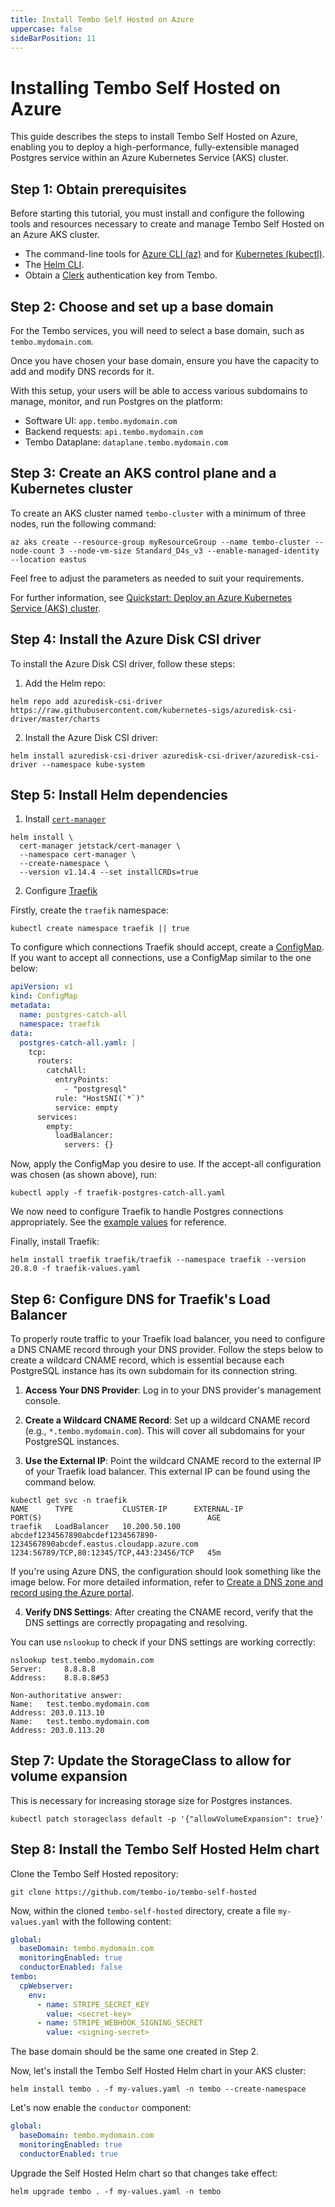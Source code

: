 ```yaml
---
title: Install Tembo Self Hosted on Azure
uppercase: false
sideBarPosition: 11
---
```


# Installing Tembo Self Hosted on Azure

This guide describes the steps to install Tembo Self Hosted on Azure, enabling you to deploy a high-performance, fully-extensible managed Postgres service within an Azure Kubernetes Service (AKS) cluster.

## Step 1: Obtain prerequisites

Before starting this tutorial, you must install and configure the following tools and resources necessary to create and manage Tembo Self Hosted on an Azure AKS cluster.

* The command-line tools for [Azure CLI (az)](https://docs.microsoft.com/en-us/cli/azure/install-azure-cli) and for [Kubernetes (kubectl)](https://kubernetes.io/docs/tasks/tools/).
* The [Helm CLI](https://helm.sh/docs/intro/install/).
* Obtain a [Clerk](https://clerk.com/) authentication key from Tembo.

## Step 2: Choose and set up a base domain

For the Tembo services, you will need to select a base domain, such as `tembo.mydomain.com`.

Once you have chosen your base domain, ensure you have the capacity to add and modify DNS records for it.

With this setup, your users will be able to access various subdomains to manage, monitor, and run Postgres on the platform:

* Software UI: `app.tembo.mydomain.com`
* Backend requests: `api.tembo.mydomain.com`
* Tembo Dataplane: `dataplane.tembo.mydomain.com`

## Step 3: Create an AKS control plane and a Kubernetes cluster

To create an AKS cluster named `tembo-cluster` with a minimum of three nodes, run the following command:

```shell
az aks create --resource-group myResourceGroup --name tembo-cluster --node-count 3 --node-vm-size Standard_D4s_v3 --enable-managed-identity --location eastus
```

Feel free to adjust the parameters as needed to suit your requirements.

For further information, see [Quickstart: Deploy an Azure Kubernetes Service (AKS) cluster](https://learn.microsoft.com/en-us/azure/aks/learn/quick-kubernetes-deploy-cli).

## Step 4: Install the Azure Disk CSI driver

To install the Azure Disk CSI driver, follow these steps:

1. Add the Helm repo:

```shell
helm repo add azuredisk-csi-driver https://raw.githubusercontent.com/kubernetes-sigs/azuredisk-csi-driver/master/charts
```

2. Install the Azure Disk CSI driver:

```shell
helm install azuredisk-csi-driver azuredisk-csi-driver/azuredisk-csi-driver --namespace kube-system
```

## Step 5: Install Helm dependencies

1. Install [`cert-manager`](https://github.com/cert-manager/cert-manager)

```shell
helm install \
  cert-manager jetstack/cert-manager \
  --namespace cert-manager \
  --create-namespace \
  --version v1.14.4 --set installCRDs=true
```

2. Configure [Traefik](https://github.com/traefik/traefik)

Firstly, create the `traefik` namespace:

```shell
kubectl create namespace traefik || true
```

To configure which connections Traefik should accept, create a [ConfigMap](https://kubernetes.io/docs/concepts/configuration/configmap/). If you want to accept all connections, use a ConfigMap similar to the one below:

```yaml
apiVersion: v1
kind: ConfigMap
metadata:
  name: postgres-catch-all
  namespace: traefik
data:
  postgres-catch-all.yaml: |
    tcp:
      routers:
        catchAll:
          entryPoints:
            - "postgresql"
          rule: "HostSNI(`*`)"
          service: empty
      services:
        empty:
          loadBalancer:
            servers: {}
```

Now, apply the ConfigMap you desire to use. If the accept-all configuration was chosen (as shown above), run:

```shell
kubectl apply -f traefik-postgres-catch-all.yaml
```

We now need to configure Traefik to handle Postgres connections appropriately. See the [example values](TODO) for reference.

Finally, install Traefik:

```shell
helm install traefik traefik/traefik --namespace traefik --version 20.8.0 -f traefik-values.yaml
```

## Step 6: Configure DNS for Traefik's Load Balancer

To properly route traffic to your Traefik load balancer, you need to configure a DNS CNAME record through your DNS provider. Follow the steps below to create a wildcard CNAME record, which is essential because each PostgreSQL instance has its own subdomain for its connection string.

1. **Access Your DNS Provider**: Log in to your DNS provider's management console.

2. **Create a Wildcard CNAME Record**: Set up a wildcard CNAME record (e.g., `*.tembo.mydomain.com`). This will cover all subdomains for your PostgreSQL instances.

3. **Use the External IP**: Point the wildcard CNAME record to the external IP of your Traefik load balancer. This external IP can be found using the command below.

```shell
kubectl get svc -n traefik
NAME      TYPE           CLUSTER-IP      EXTERNAL-IP                                                                      PORT(S)                                     AGE
traefik   LoadBalancer   10.200.50.100   abcdef1234567890abcdef1234567890-1234567890abcdef.eastus.cloudapp.azure.com   1234:56789/TCP,80:12345/TCP,443:23456/TCP   45m
```

If you're using Azure DNS, the configuration should look something like the image below. For more detailed information, refer to [Create a DNS zone and record using the Azure portal](https://docs.microsoft.com/en-us/azure/dns/dns-getstarted-portal).

4. **Verify DNS Settings**: After creating the CNAME record, verify that the DNS settings are correctly propagating and resolving.

You can use `nslookup` to check if your DNS settings are working correctly:

```shell
nslookup test.tembo.mydomain.com
Server:		8.8.8.8
Address:	8.8.8.8#53

Non-authoritative answer:
Name:	test.tembo.mydomain.com
Address: 203.0.113.10
Name:	test.tembo.mydomain.com
Address: 203.0.113.20
```

## Step 7: Update the StorageClass to allow for volume expansion

This is necessary for increasing storage size for Postgres instances.

```shell
kubectl patch storageclass default -p '{"allowVolumeExpansion": true}'
```

## Step 8: Install the Tembo Self Hosted Helm chart

Clone the Tembo Self Hosted repository:

```shell
git clone https://github.com/tembo-io/tembo-self-hosted
```

Now, within the cloned `tembo-self-hosted` directory, create a file `my-values.yaml` with the following content:

```yaml
global:
  baseDomain: tembo.mydomain.com
  monitoringEnabled: true
  conductorEnabled: false
tembo:
  cpWebserver:
    env:
      - name: STRIPE_SECRET_KEY
        value: <secret-key>
      - name: STRIPE_WEBHOOK_SIGNING_SECRET
        value: <signing-secret>
```

The base domain should be the same one created in Step 2.

Now, let's install the Tembo Self Hosted Helm chart in your AKS cluster:

```shell
helm install tembo . -f my-values.yaml -n tembo --create-namespace
```

Let's now enable the `conductor` component:

```yaml
global:
  baseDomain: tembo.mydomain.com
  monitoringEnabled: true
  conductorEnabled: true
```

Upgrade the Self Hosted Helm chart so that changes take effect:

```shell
helm upgrade tembo . -f my-values.yaml -n tembo
```
